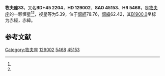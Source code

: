 {{Starbox begin
| name = 牧夫座33
}}
{{Starbox observe
| epoch = [[J2000.0|J2000.0]]
| constell = [[牧夫座|牧夫座]]<ref name=SIMBAD>{{cite web
 | url=http://simbad.u-strasbg.fr/simbad/sim-id?Ident=HR+5468
 | title=Pulsating variable Star
 | publisher=Centre de Données astronomiques de Strasbourg
 | work=SIMBAD
 | accessdate=2012-07-13
 | archive-date=2016-03-17
 | archive-url=https://web.archive.org/web/20160317091657/http://simbad.u-strasbg.fr/simbad/sim-id?Ident=HR+5468
 | dead-url=no
 }}</ref><ref name=DATA>{{cite web
 | url=http://vizier.u-strasbg.fr/viz-bin/VizieR-5?-out.add=.&-source=5050&-corr=PK=HR&-out.max=9999&HR=5468
 | title=VizieR Detailed Page
 | accessdate=2012-07-13
 | archive-date=2016-03-05
 | archive-url=https://web.archive.org/web/20160305005433/http://vizier.u-strasbg.fr/viz-bin/VizieR-5?-out.add=.&-source=5050&-corr=PK=HR&-out.max=9999&HR=5468
 | dead-url=no
 }}</ref>
| 星官 = 
| ra = {{RA|14|38|50.2}}<ref name=SIMBAD /><ref name=DATA />
| dec = {{DEC|+44|24|16}}<ref name=SIMBAD /><ref name=DATA />
| appmag_v = 5.39<ref name=SIMBAD /><ref name=DATA />
}}
{{Starbox character
| class = A1V<ref name=SIMBAD /><ref name=DATA />
| b-v = 0<ref name=SIMBAD /><ref name=DATA />
| u-b = -0.04<ref name=SIMBAD /><ref name=DATA />
| r-i = <ref name=SIMBAD /><ref name=DATA />
| variable = 
}}
{{Starbox astrometry
| radial_v = -0.04
| prop_mo_ra = -13
| parallax = 0.012
| p_error = 
}}
{{Starbox catalog
| names =BD+45 2204，[[SAO星表|SAO]] 45153，[[HD星表|HD]] 129002，[[HR星表|HR]] 5468}}
{{Starbox reference |Simbad=HR+5468}}
{{Starbox end}}

'''牧夫座33'''，又名'''BD+45 2204'''，'''HD 129002'''、'''SAO 45153'''、'''HR 5468'''，是[[牧夫座|牧夫座]]的一颗恒星<ref name=SIMBAD /><ref name=DATA />，视星等为5.39，位于[[銀道座標系|銀經]]78.76，[[銀道座標系|銀緯]]62.42，其[[B1900.0|B1900.0]]坐标为赤經{{RA|14|35|6.9}}，赤緯{{DEC|+44|62.42|10}}。

== 参考文献 ==
{{reflist}}

{{star-stub}}

{{牧夫座恒星}}
[[Category:牧夫座|Category:牧夫座]]
[[Category:HD和HDE天體|129002]]
[[Category:HR天體|5468]]
[[Category:SAO天體|45153]]